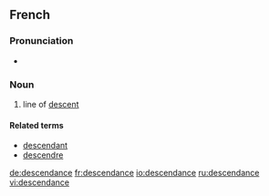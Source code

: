 ==French==
===Pronunciation===
* {{audio|Fr-descendance.ogg|Audio}}

===Noun===
{{fr-noun|f}}
#line of [[descent]]

====Related terms====
*[[descendant]]
*[[descendre]]

[[de:descendance]]
[[fr:descendance]]
[[io:descendance]]
[[ru:descendance]]
[[vi:descendance]]